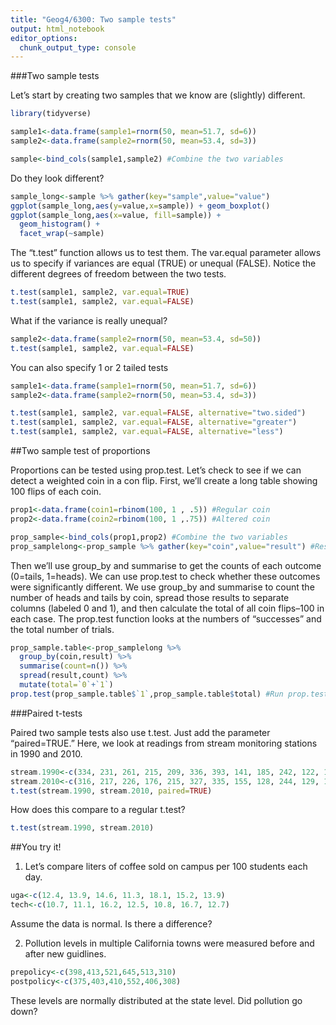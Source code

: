 ```yaml
---
title: "Geog4/6300: Two sample tests"
output: html_notebook
editor_options: 
  chunk_output_type: console
---
```


###Two sample tests

Let's start by creating two samples that we know are (slightly) different.
```r
library(tidyverse)

sample1<-data.frame(sample1=rnorm(50, mean=51.7, sd=6))
sample2<-data.frame(sample2=rnorm(50, mean=53.4, sd=3))

sample<-bind_cols(sample1,sample2) #Combine the two variables
```

Do they look different?
```r
sample_long<-sample %>% gather(key="sample",value="value")
ggplot(sample_long,aes(y=value,x=sample)) + geom_boxplot() 
ggplot(sample_long,aes(x=value, fill=sample)) + 
  geom_histogram() + 
  facet_wrap(~sample)
```

The "t.test" function allows us to test them. The var.equal parameter allows us to specify if variances are equal (TRUE) or unequal (FALSE). Notice the different degrees of freedom between the two tests.
```r
t.test(sample1, sample2, var.equal=TRUE) 
t.test(sample1, sample2, var.equal=FALSE) 
```

What if the variance is really unequal?
```r
sample2<-data.frame(sample2=rnorm(50, mean=53.4, sd=50))
t.test(sample1, sample2, var.equal=FALSE)
```

You can also specify 1 or 2 tailed tests
```r
sample1<-data.frame(sample1=rnorm(50, mean=51.7, sd=6))
sample2<-data.frame(sample2=rnorm(50, mean=53.4, sd=3))

t.test(sample1, sample2, var.equal=FALSE, alternative="two.sided")
t.test(sample1, sample2, var.equal=FALSE, alternative="greater")
t.test(sample1, sample2, var.equal=FALSE, alternative="less")
```


##Two sample test of proportions

Proportions can be tested using prop.test. Let's check to see if we can detect a weighted coin in a con flip. First, we'll create a long table showing 100 flips of each coin.
```r
prop1<-data.frame(coin1=rbinom(100, 1 , .5)) #Regular coin
prop2<-data.frame(coin2=rbinom(100, 1 ,.75)) #Altered coin

prop_sample<-bind_cols(prop1,prop2) #Combine the two variables
prop_samplelong<-prop_sample %>% gather(key="coin",value="result") #Reshape the dataset so all values are in one column
```

Then we'll use group_by and summarise to get the counts of each outcome (0=tails, 1=heads). We can use prop.test to check whether these outcomes were significantly different. We use group_by and summarise to count the number of heads and tails by coin, spread those results to separate columns (labeled 0 and 1), and then calculate the total of all coin flips--100 in each case. The prop.test function looks at the numbers of "successes" and the total number of trials.

```r
prop_sample.table<-prop_samplelong %>%
  group_by(coin,result) %>%
  summarise(count=n()) %>%
  spread(result,count) %>%
  mutate(total=`0`+`1`)
prop.test(prop_sample.table$`1`,prop_sample.table$total) #Run prop.test on the table
```


###Paired t-tests

Paired two sample tests also use t.test. Just add the parameter "paired=TRUE." Here, we look at readings from stream monitoring stations in 1990 and 2010.

```r
stream.1990<-c(334, 231, 261, 215, 209, 336, 393, 141, 185, 242, 122, 195, 421, 226)
stream.2010<-c(316, 217, 226, 176, 215, 327, 335, 155, 128, 244, 129, 175, 379, 196)
t.test(stream.1990, stream.2010, paired=TRUE) 
```

How does this compare to a regular t.test?
```r
t.test(stream.1990, stream.2010)
```


##You try it!

1) Let's compare liters of coffee sold on campus per 100 students each day. 
```r
uga<-c(12.4, 13.9, 14.6, 11.3, 18.1, 15.2, 13.9)
tech<-c(10.7, 11.1, 16.2, 12.5, 10.8, 16.7, 12.7)
```

Assume the data is normal. Is there a difference?


2) Pollution levels in multiple California towns were measured before and after new guidlines. 
```r
prepolicy<-c(398,413,521,645,513,310)
postpolicy<-c(375,403,410,552,406,308)
```

These levels are normally distributed at the state level. Did pollution go down?

